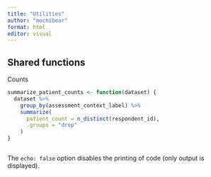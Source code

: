 ```yaml
---
title: "Utilities"
author: "mochibear"
format: html
editor: visual
---
```


## Shared functions

Counts 
```r
summarize_patient_counts <- function(dataset) {
  dataset %>%
    group_by(assessment_context_label) %>%
    summarize(
      patient_count = n_distinct(respondent_id),
      .groups = "drop"
    )
}
```



```r

```

The `echo: false` option disables the printing of code (only output is displayed).
